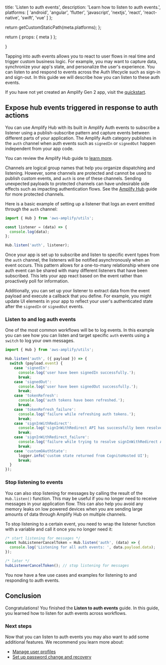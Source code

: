 
  title: 'Listen to auth events',
  description: 'Learn how to listen to auth events.',
  platforms: [
    'android',
    'angular',
    'flutter',
    'javascript',
    'nextjs',
    'react',
    'react-native',
    'swift',
    'vue'
  ]
};

  return getCustomStaticPath(meta.platforms);
};

  return {
    props: {
      meta
    }
  };

}

Tapping into auth events allows you to react to user flows in real time and trigger custom business logic. For example, you may want to capture data, synchronize your app's state, and personalize the user's experience. You can listen to and respond to events across the Auth lifecycle such as sign-in and sign-out. In this guide we will describe how you can listen to these auth events.

If you have not yet created an Amplify Gen 2 app, visit the [quickstart](/gen2/start/quickstart).

## Expose hub events triggered in response to auth actions

You can use Amplify Hub with its built in Amplify Auth events to subscribe a listener using a publish-subscribe pattern and capture events between different parts of your application. The Amplify Auth category publishes in the `auth` channel when auth events such as `signedIn` or `signedOut` happen independent from your app code.

You can review the Amplify Hub guide to [learn more](/react/build-a-backend/utilities/hub/).

<Callout warning>

Channels are logical group names that help you organize dispatching and listening. However, some channels are protected and cannot be used to publish custom events, and `auth` is one of these channels. Sending unexpected payloads to protected channels can have undesirable side effects such as impacting authentication flows. See the [Amplify Hub](/react/build-a-backend/utilities/hub/) guide for more protected channels.

</Callout>

Here is a basic example of setting up a listener that logs an event emitted through the `auth` channel:

```js
import { Hub } from 'aws-amplify/utils';

const listener = (data) => {
  console.log(data);
};

Hub.listen('auth', listener);
```

Once your app is set up to subscribe and listen to specific event types from the `auth` channel, the listeners will be notified asynchronously when an event occurs. This pattern allows for a one-to-many relationship where one auth event can be shared with many different listeners that have been subscribed. This lets your app react based on the event rather than proactively poll for information.

Additionally, you can set up your listener to extract data from the event payload and execute a callback that you define. For example, you might update UI elements in your app to reflect your user's authenticated state after the `signedIn` or `signedOut` events.

### Listen to and log auth events

One of the most common workflows will be to log events. In this example you can see how you can listen and target specific `auth` events using a `switch` to log your own messages.

```js
import { Hub } from 'aws-amplify/utils';

Hub.listen('auth', ({ payload }) => {
  switch (payload.event) {
    case 'signedIn':
      console.log('user have been signedIn successfully.');
      break;
    case 'signedOut':
      console.log('user have been signedOut successfully.');
      break;
    case 'tokenRefresh':
      console.log('auth tokens have been refreshed.');
      break;
    case 'tokenRefresh_failure':
      console.log('failure while refreshing auth tokens.');
      break;
    case 'signInWithRedirect':
      console.log('signInWithRedirect API has successfully been resolved.');
      break;
    case 'signInWithRedirect_failure':
      console.log('failure while trying to resolve signInWithRedirect API.');
      break;
    case 'customOAuthState':
      logger.info('custom state returned from CognitoHosted UI');
      break;
  }
});
```

### Stop listening to events

You can also stop listening for messages by calling the result of the `Hub.listen()` function. This may be useful if you no longer need to receive messages in your application flow. This can also help you avoid any memory leaks on low powered devices when you are sending large amounts of data through Amplify Hub on multiple channels.

To stop listening to a certain event, you need to wrap the listener function with a variable and call it once you no longer need it:

```js
/* start listening for messages */
const hubListenerCancelToken = Hub.listen('auth', (data) => {
  console.log('Listening for all auth events: ', data.payload.data);
});

/* later */
hubListenerCancelToken(); // stop listening for messages
```

You now have a few use cases and examples for listening to and responding to auth events.

## Conclusion

Congratulations! You finished the **Listen to auth events** guide. In this guide, you learned how to listen for auth events across workflows.

### Next steps

Now that you can listen to auth events you may also want to add some additional features. We recommend you learn more about:

- [Manage user profiles](/gen2/build-a-backend/auth/manage-user-profile/)
- [Set up password change and recovery](/gen2/build-a-backend/auth/password-management/)
